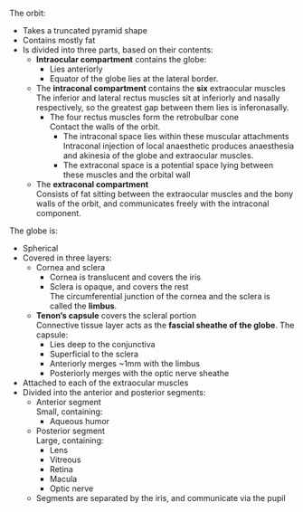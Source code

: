The orbit:

* Takes a truncated pyramid shape
* Contains mostly fat
* Is divided into three parts, based on their contents:
	* **Intraocular compartment** contains the globe:
		* Lies anteriorly
		* Equator of the globe lies at the lateral border.
	* The **intraconal compartment** contains the **six** extraocular muscles  
	The inferior and lateral rectus muscles sit at inferiorly and nasally respectively, so the greatest gap between them lies is inferonasally.
		* The four rectus muscles form the retrobulbar cone  
		Contact the walls of the orbit.
			* The intraconal space lies within these muscular attachments  
			Intraconal injection of local anaesthetic produces anaesthesia and akinesia of the globe and extraocular muscles.
			* The extraconal space is a potential space lying between these muscles and the orbital wall
	* The **extraconal compartment**  
	Consists of fat sitting between the extraocular muscles and the bony walls of the orbit, and communicates freely with the intraconal component.

The globe is:

* Spherical
* Covered in three layers:
	* Cornea and sclera
		* Cornea is translucent and covers the iris
		* Sclera is opaque, and covers the rest  
		The circumferential junction of the cornea and the sclera is called the **limbus**.
	* **Tenon's capsule** covers the scleral portion  
	Connective tissue layer acts as the **fascial sheathe of the globe**. The capsule:
		* Lies deep to the conjunctiva
		* Superficial to the sclera  
		* Anteriorly merges ~1mm with the limbus
		* Posteriorly merges with the optic nerve sheathe
* Attached to each of the extraocular muscles
* Divided into the anterior and posterior segments:
	* Anterior segment  
	Small, containing:
		* Aqueous humor
	* Posterior segment  
	Large, containing:
		* Lens
		* Vitreous
		* Retina
		* Macula
		* Optic nerve
	* Segments are separated by the iris, and communicate via the pupil
